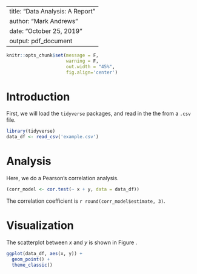 
---
title: "Data Analysis: A Report"
author: "Mark Andrews"
date: "October 25, 2019"
output: pdf_document
---

```r
knitr::opts_chunk$set(message = F, 
                      warning = F, 
                      out.width = "45%", 
                      fig.align='center')
```

# Introduction

First, we will load the `tidyverse` packages, and read 
in the the from a `.csv` file. 
```r
library(tidyverse)
data_df <- read_csv('example.csv')
```

# Analysis 

Here, we do a Pearson's correlation analysis.
```r
(corr_model <- cor.test(~ x + y, data = data_df))
```

The correlation coefficient is
`r round(corr_model$estimate, 3)`.

# Visualization

The scatterplot between $x$ and $y$ is shown 
in Figure \ref{fig:vis}.

```r
ggplot(data_df, aes(x, y)) + 
  geom_point() +
  theme_classic()
```

